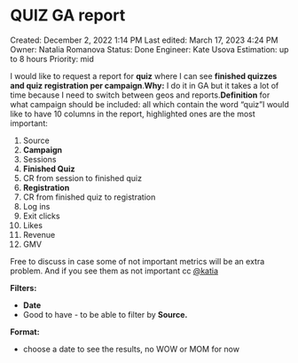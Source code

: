 # QUIZ GA report

Created: December 2, 2022 1:14 PM
Last edited: March 17, 2023 4:24 PM
Owner: Natalia Romanova
Status: Done
Engineer: Kate Usova
Estimation: up to 8 hours
Priority: mid

I would like to request a report for **quiz** where I can see **finished quizzes and quiz registration per campaign**.**Why:** I do it in GA but it takes a lot of time because I need to switch between geos and reports.**Definition** for what campaign should be included: all which contain the word “quiz”I would like to have 10 columns in the report, highlighted ones are the most important:

1. Source
2. **Campaign**
3. Sessions
4. **Finished Quiz**
5. CR from session to finished quiz
6. **Registration**
7. CR from finished quiz to registration
8. Log ins
9. Exit clicks
10. Likes
11. Revenue
12. GMV

Free to discuss in case some of not important metrics will be an extra problem. And if you see them as not important cc [@katia](https://glami.slack.com/team/UMCJ7S61G)

**Filters:**

- **Date**
- Good to have - to be able to filter by **Source.**

**Format:**

- choose a date to see the results, no WOW or MOM for now